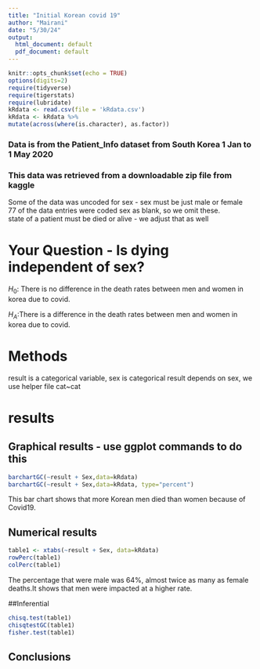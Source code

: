 ```yaml
---
title: "Initial Korean covid 19"
author: "Mairani"
date: "5/30/24"
output:
  html_document: default
  pdf_document: default
---
```


```r
knitr::opts_chunk$set(echo = TRUE)
options(digits=2)
require(tidyverse)
require(tigerstats)
require(lubridate)
kRdata <- read.csv(file = 'kRdata.csv')
kRdata <- kRdata %>%
mutate(across(where(is.character), as.factor))

```
### Data is from the Patient_Info dataset from South Korea 1 Jan to 1 May 2020
### This data was retrieved from a downloadable zip file from kaggle

Some of the data was uncoded for sex - sex must be just male or female  
77 of the data entries were coded sex  as blank, so we omit these.  
state of a patient must be died or alive - we   adjust that as well     
  
# Your Question - Is dying independent of sex?
$H_0$:
There is no difference in the death rates between men and women in korea due to covid.  

$H_A$:There is a difference in the death rates between men and women in korea due to covid.  





# Methods

result is a categorical variable, sex is   categorical  result depends on sex, we use helper   file cat~cat  

# results

## Graphical results - use ggplot commands to do this  


```r
barchartGC(~result + Sex,data=kRdata)
barchartGC(~result + Sex,data=kRdata, type="percent")

```
   
   This bar chart shows that more Korean men died than women because of Covid19.     

  
## Numerical results
```r
table1 <- xtabs(~result + Sex, data=kRdata)
rowPerc(table1)
colPerc(table1)
```
The percentage that were male was 64%, almost twice as many as female deaths.It shows that men were impacted at a higher rate.

##Inferential

```r
chisq.test(table1)
chisqtestGC(table1)
fisher.test(table1)
```




## Conclusions

